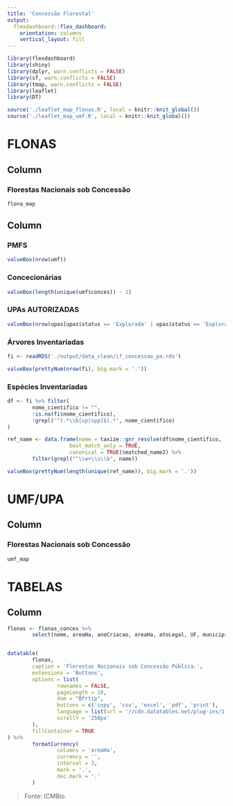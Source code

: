 ```yaml
---
title: 'Concessão Florestal'
output: 
  flexdashboard::flex_dashboard:
    orientation: columns
    vertical_layout: fill
---
```


```r
library(flexdashboard)
library(shiny)
library(dplyr, warn.conflicts = FALSE)
library(sf, warn.conflicts = FALSE)
library(tmap, warn.conflicts = FALSE)
library(leaflet)
library(DT)
```

```r
source('./leaflet_map_flonas.R', local = knitr::knit_global())
source('./leaflet_map_umf.R', local = knitr::knit_global())
```

FLONAS
=============================
Column
-----------------------------------------------------------------------

### Florestas Nacionais sob Concessão

```r
flona_map
```

Column {data-width=100, data-orientaion=rows}
-----------------------------------------------------------------------
### PMFS
```r
valueBox(nrow(umf))
```

### Concecionárias
```r
valueBox(length(unique(umf$conces)) - 1)
```

### UPAs AUTORIZADAS
```r
valueBox(nrow(upas[upas$status == 'Explorada' | upas$status == 'Explorando', ]))
```

### Árvores Inventariadas
```r
fi <- readRDS('./output/data_clean/if_concessao_pa.rds')

valueBox(prettyNum(nrow(fi), big.mark = '.'))
```

### Espécies Inventariadas
```r
df <- fi %>% filter(
        nome_cientifico != "",
        !is.na(fi$nome_cientifico),
        !grepl('^(.*\\b[sp|spp]$).*', nome_cientifico)
)

ref_name <- data.frame(name = taxize::gnr_resolve(df$nome_cientifico, 
                    best_match_only = TRUE, 
                    canonical = TRUE)$matched_name2) %>%
        filter(grepl("^\\w+\\s\\b", name))

valueBox(prettyNum(length(unique(ref_name)), big.mark = '.'))
```


UMF/UPA
=============================
Column
-----------------------------------------------------------------------

### Florestas Nacionais sob Concessão
```r
umf_map
```


TABELAS
=============================
Column
-----------------------------------------------------------------------

```r
flonas <- flonas_conces %>%
        select(nome, areaHa, anoCriacao, areaHa, atoLegal, UF, municipios)


datatable(
        flonas,
        caption = 'Florestas Nacionais sob Concessão Pública.', 
        extensions = 'Buttons',
        options = list(
                rownames = FALSE,
                pageLength = 10,
                dom = "Bfrtip",
                buttons = c('copy', 'csv', 'excel', 'pdf', 'print'),
                language = list(url = '//cdn.datatables.net/plug-ins/1.10.11/i18n/Portuguese.json'),
                scrollY = '250px'
        ),
        fillContainer = TRUE
) %>%
        formatCurrency(
                columns = 'areaHa',
                currency = '',
                interval = 3,
                mark = '.',
                dec.mark = '.'
        )
```
> Fonte: ICMBio.
